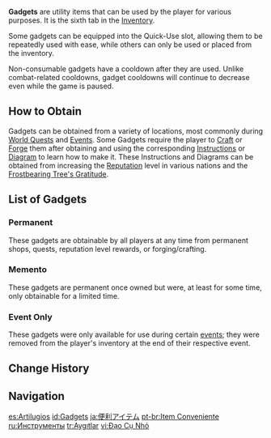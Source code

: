 {{Terminology Infobox
|image        = Icon Inventory Gadgets.png
|type         = Item Types
|type2        = Inventory Categories
}}
'''Gadgets''' are utility items that can be used by the player for various purposes. It is the sixth tab in the [[Inventory]].

Some gadgets can be equipped into the Quick-Use slot, allowing them to be repeatedly used with ease, while others can only be used or placed from the inventory.

Non-consumable gadgets have a cooldown after they are used. Unlike combat-related cooldowns, gadget cooldowns will continue to decrease even while the game is paused.

==How to Obtain==
Gadgets can be obtained from a variety of locations, most commonly during [[World Quests]] and [[Events]]. Some Gadgets require the player to [[Craft]] or [[Forge]] them after obtaining and using the corresponding [[Instructions]] or [[Diagram]] to learn how to make it. These Instructions and Diagrams can be obtained from increasing the [[Reputation]] level in various nations and the [[Frostbearing Tree's Gratitude]].

==List of Gadgets==
===Permanent===
These gadgets are obtainable by all players at any time from permanent shops, quests, reputation level rewards, or forging/crafting.
{{Gadgets by Category Table
|not1=Commemorative Gadgets
|not2=Event Items
|not3=Memento Gadgets
|notcategory=Upcoming Content
|header=Permanent
}}

===Memento===
These gadgets are permanent once owned but were, at least for some time, only obtainable for a limited time.
{{Gadgets by Category Table
|Memento Gadgets
|header=Memento
}}

===Event Only===
These gadgets were only available for use during certain [[events]]; they were removed from the player's inventory at the end of their respective event.
{{Gadgets by Category Table
|Event Items
|not=Memento Gadgets
|header=Event Only
}}

==Change History==
{{Change History|1.1}}

==Navigation==
{{Gadget Navbox|state=collapsed}}
{{Genshin Navbox}}
[[Category:Gadgets| ]]

[[es:Artilugios]]
[[id:Gadgets]]
[[ja:便利アイテム]]
[[pt-br:Item Conveniente]]
[[ru:Инструменты]]
[[tr:Aygıtlar]]
[[vi:Đạo Cụ Nhỏ]]